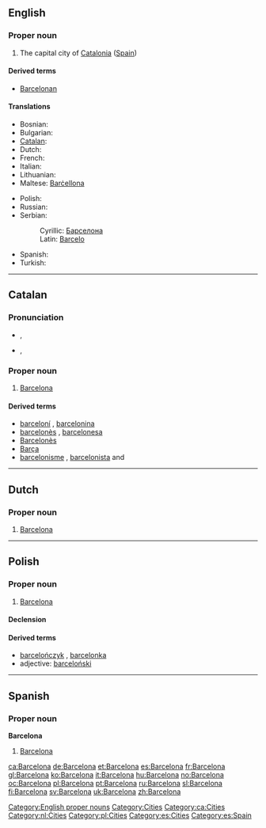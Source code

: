 ==English==

===Proper noun===
{{wikipedia}}
{{en-proper noun}}

# The capital city of [[Catalonia]] ([[Spain]])

====Derived terms====
* [[Barcelonan]]

====Translations====
{{trans-top|capital of Catalonia}}
* Bosnian: {{t-|bs|Barselona|f}}
* Bulgarian: {{t-|bg|Барселона|f}}
* [[Catalan]]: {{t+|ca|Barcelona|f}}
* Dutch: {{t-|nl|Barcelona|n}}
* French: {{t+|fr|Barcelone}}
* Italian: {{t-|it|Barcellona|f}}
* Lithuanian: {{t-|lt|Barselona|f|xs=Lithuanian}}
* Maltese: [[Barċellona]]
{{trans-mid}}
* Polish: {{t+|pl|Barcelona|f}}
* Russian: {{t|ru|Барселона|f|tr=Barselóna|sc=Cyrl}}
* Serbian:
*: Cyrillic: [[Барселона]] {{f}}
*: Latin: [[Barcelo]] {{f}}
* Spanish: {{t+|es|Barcelona}}
* Turkish: {{t|tr|Barselona}}
{{trans-bottom}}

[[Category:English proper nouns]]
[[Category:Cities]]

----

==Catalan==

===Pronunciation===
* {{a|Eastern}} {{IPA|/bəɾsəˈɫonə/}}, {{SAMPA|/b@4s@"5on@/}}
* {{a|Western}} {{IPA|/baɾseˈɫona/}}, {{SAMPA|/ba4se@5ona/}}

===Proper noun===
{{infl|ca|proper noun|g=f}}

# [[#English|Barcelona]]

====Derived terms====
* [[barceloní]] {{m}}, [[barcelonina]] {{f}}
* [[barcelonès]] {{m}}, [[barcelonesa]] {{f}}
* [[Barcelonès]] {{m}}
* [[Barça]] {{m}}
* [[barcelonisme]] {{m}}, [[barcelonista]] {{m}} and {{f}}

[[Category:ca:Cities]]

----

==Dutch==
{{wikipedia|Barcelona (Spanje)|lang=nl}}

===Proper noun===
{{nl-proper noun|g=n}}

# [[#English|Barcelona]]

[[Category:nl:Cities]]

----

==Polish==

===Proper noun===
{{infl|pl|proper noun|g=f}}

# [[#English|Barcelona]]

====Declension====
{{pl-decl-noun-sing
|Barcelona
|Barcelony
|Barcelonie
|Barcelonę
|Barceloną
|Barcelonie
|Barcelono
}}

====Derived terms====
* [[barcelończyk]] {{m}}, [[barcelonka]] {{f}}
* adjective: [[barceloński]]

[[Category:pl:Cities]]


----


==Spanish==

===Proper noun===
'''Barcelona'''

# [[#English|Barcelona]]

[[Category:es:Cities]]
[[Category:es:Spain]]

[[ca:Barcelona]]
[[de:Barcelona]]
[[et:Barcelona]]
[[es:Barcelona]]
[[fr:Barcelona]]
[[gl:Barcelona]]
[[ko:Barcelona]]
[[it:Barcelona]]
[[hu:Barcelona]]
[[no:Barcelona]]
[[oc:Barcelona]]
[[pl:Barcelona]]
[[pt:Barcelona]]
[[ru:Barcelona]]
[[sl:Barcelona]]
[[fi:Barcelona]]
[[sv:Barcelona]]
[[uk:Barcelona]]
[[zh:Barcelona]]